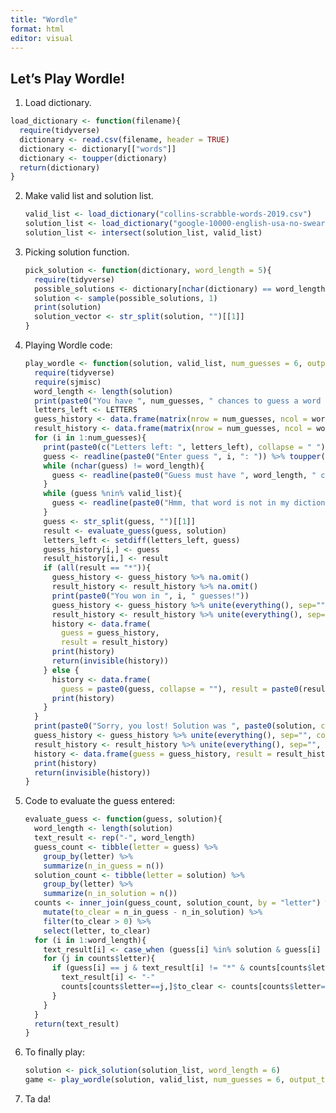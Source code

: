 ```yaml
---
title: "Wordle"
format: html
editor: visual
---
```


## Let's Play Wordle!

1.  Load dictionary.

```r
load_dictionary <- function(filename){
  require(tidyverse)
  dictionary <- read.csv(filename, header = TRUE)
  dictionary <- dictionary[["words"]]
  dictionary <- toupper(dictionary)
  return(dictionary)
}
```

2.  Make valid list and solution list.

    ```r
    valid_list <- load_dictionary("collins-scrabble-words-2019.csv")
    solution_list <- load_dictionary("google-10000-english-usa-no-swears.csv")
    solution_list <- intersect(solution_list, valid_list)
    ```

3.  Picking solution function.

    ```r
    pick_solution <- function(dictionary, word_length = 5){
      require(tidyverse)
      possible_solutions <- dictionary[nchar(dictionary) == word_length]
      solution <- sample(possible_solutions, 1)
      print(solution)
      solution_vector <- str_split(solution, "")[[1]]
    }
    ```

4.  Playing Wordle code:

    ```r
    play_wordle <- function(solution, valid_list, num_guesses = 6, output_type = "text"){
      require(tidyverse)
      require(sjmisc)
      word_length <- length(solution)
      print(paste0("You have ", num_guesses, " chances to guess a word of length ", word_length))
      letters_left <- LETTERS
      guess_history <- data.frame(matrix(nrow = num_guesses, ncol = word_length))
      result_history <- data.frame(matrix(nrow = num_guesses, ncol = word_length))
      for (i in 1:num_guesses){
        print(paste0(c("Letters left: ", letters_left), collapse = " "))
        guess <- readline(paste0("Enter guess ", i, ": ")) %>% toupper()
        while (nchar(guess) != word_length){
          guess <- readline(paste0("Guess must have ", word_length, " characters. Enter guess ", i, " again : " )) %>% toupper()
        }
        while (guess %nin% valid_list){
          guess <- readline(paste0("Hmm, that word is not in my dictionary of valid words. Enter guess ", i, " again: ")) %>% toupper()
        }
        guess <- str_split(guess, "")[[1]]
        result <- evaluate_guess(guess, solution)
        letters_left <- setdiff(letters_left, guess)
        guess_history[i,] <- guess
        result_history[i,] <- result
        if (all(result == "*")){
          guess_history <- guess_history %>% na.omit()
          result_history <- result_history %>% na.omit()
          print(paste0("You won in ", i, " guesses!"))
          guess_history <- guess_history %>% unite(everything(), sep="", col="guess", remove=TRUE)
          result_history <- result_history %>% unite(everything(), sep="", col="result", remove=TRUE)
          history <- data.frame(
            guess = guess_history,
            result = result_history)
          print(history)
          return(invisible(history))
        } else {
          history <- data.frame(
            guess = paste0(guess, collapse = ""), result = paste0(result, collapse = ""))
          print(history)
        }
      }
      print(paste0("Sorry, you lost! Solution was ", paste0(solution, collapse = "")))
      guess_history <- guess_history %>% unite(everything(), sep="", col="guess", remove=TRUE)
      result_history <- result_history %>% unite(everything(), sep="", col="result", remove=TRUE)
      history <- data.frame(guess = guess_history, result = result_history)
      print(history)
      return(invisible(history))
    }
    ```

5.  Code to evaluate the guess entered:

    ```r
    evaluate_guess <- function(guess, solution){
      word_length <- length(solution)
      text_result <- rep("-", word_length)
      guess_count <- tibble(letter = guess) %>%
        group_by(letter) %>%
        summarize(n_in_guess = n())
      solution_count <- tibble(letter = solution) %>%
        group_by(letter) %>%
        summarize(n_in_solution = n())
      counts <- inner_join(guess_count, solution_count, by = "letter") %>%
        mutate(to_clear = n_in_guess - n_in_solution) %>%
        filter(to_clear > 0) %>%
        select(letter, to_clear)
      for (i in 1:word_length){
        text_result[i] <- case_when (guess[i] %in% solution & guess[i] == solution[i] ~ "*", guess[i] %in% solution & guess[i] != solution[i] ~ "+", guess[i] %nin% solution ~ "-")
        for (j in counts$letter){
          if (guess[i] == j & text_result[i] != "*" & counts[counts$letter==j,]$to_clear > 0){
            text_result[i] <- "-"
            counts[counts$letter==j,]$to_clear <- counts[counts$letter==j,]$to_clear - 1
          }
        }
      }
      return(text_result)
    }
    ```

6.  To finally play:

    ```r
    solution <- pick_solution(solution_list, word_length = 6)
    game <- play_wordle(solution, valid_list, num_guesses = 6, output_type = "text")
    ```

7.  Ta da!
